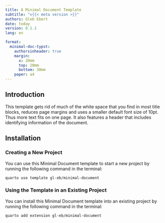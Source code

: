 ```yaml
---
title: A Minimal Document Template
subtitle: "v{{< meta version >}}"
authors: Gleb Ebert
date: today
version: 0.1.1
lang: en

format:
  minimal-doc-typst:
    authorsinheader: true
    margin:
      x: 20mm
      top: 20mm
      bottom: 30mm
    paper: a4
---
```


## Introduction

This template gets rid of much of the white space that you find in most title blocks, reduces page margins and uses a smaller default font size of 10pt.
Thus more text fits on one page.
It also features a header that includes identifying information of the document.

## Installation

### Creating a New Project

You can use this Minimal Document template to start a new project by running the following command in the terminal:

```
quarto use template gl-eb/minimal-document
```

### Using the Template in an Existing Project

You can install this Minimal Document template into an existing project by running the following command in the terminal:

```
quarto add extension gl-eb/minimal-document
```
